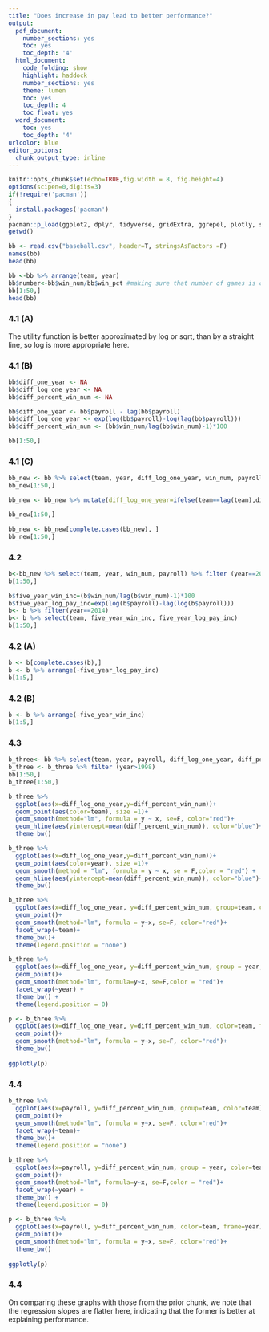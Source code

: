 ---
title: "Does increase in pay lead to better performance?"
output: 
  pdf_document:
    number_sections: yes
    toc: yes
    toc_depth: '4'
  html_document:
    code_folding: show
    highlight: haddock
    number_sections: yes
    theme: lumen
    toc: yes
    toc_depth: 4
    toc_float: yes
  word_document:
    toc: yes
    toc_depth: '4'
urlcolor: blue
editor_options: 
  chunk_output_type: inline
---

```{r setup, include = FALSE}
knitr::opts_chunk$set(echo=TRUE,fig.width = 8, fig.height=4)
options(scipen=0,digits=3)
if(!require('pacman'))
{
  install.packages('pacman')
}
pacman::p_load(ggplot2, dplyr, tidyverse, gridExtra, ggrepel, plotly, skimr, tidytext, readxl)
getwd()
```


```{r data wrangling, echo = FALSE, warning = FALSE}
bb <- read.csv("baseball.csv", header=T, stringsAsFactors =F)
names(bb)
head(bb)
```


```{r}
bb <-bb %>% arrange(team, year)
bb$number<-bb$win_num/bb$win_pct #making sure that number of games is constant
bb[1:50,]
head(bb)
```
### 4.1 (A)

The utility function is better approximated by log or sqrt, than by a straight line, so log is more appropriate here.


### 4.1 (B)

```{r}
bb$diff_one_year <- NA
bb$diff_log_one_year <- NA
bb$diff_percent_win_num <- NA

bb$diff_one_year <- bb$payroll - lag(bb$payroll) 
bb$diff_log_one_year <- exp(log(bb$payroll)-log(lag(bb$payroll)))
bb$diff_percent_win_num <- (bb$win_num/lag(bb$win_num)-1)*100

bb[1:50,]
```

### 4.1 (C)

```{r}

bb_new <- bb %>% select(team, year, diff_log_one_year, win_num, payroll)
bb_new[1:50,]

```


```{r}
bb_new <- bb_new %>% mutate(diff_log_one_year=ifelse(team==lag(team),diff_log_one_year,NA))

bb_new[1:50,]
```

```{r}
bb_new <- bb_new[complete.cases(bb_new), ]
bb_new[1:50,]
```

### 4.2

```{r}
b<-bb_new %>% select(team, year, win_num, payroll) %>% filter (year==2010 | year == 2014)
b[1:50,]
```

```{r}
b$five_year_win_inc=(b$win_num/lag(b$win_num)-1)*100
b$five_year_log_pay_inc=exp(log(b$payroll)-lag(log(b$payroll)))
b<- b %>% filter(year==2014)
b<- b %>% select(team, five_year_win_inc, five_year_log_pay_inc)
b[1:50,]
```

### 4.2 (A)
```{r}
b <- b[complete.cases(b),]
b <- b %>% arrange(-five_year_log_pay_inc)
b[1:5,]
```

### 4.2 (B)
```{r}
b <- b %>% arrange(-five_year_win_inc)
b[1:5,]
```
### 4.3
```{r}
b_three<- bb %>% select(team, year, payroll, diff_log_one_year, diff_percent_win_num)
b_three <- b_three %>% filter (year>1998)
bb[1:50,]
b_three[1:50,]
```
```{r}
b_three %>%
  ggplot(aes(x=diff_log_one_year,y=diff_percent_win_num))+
  geom_point(aes(color=team), size =1)+
  geom_smooth(method="lm", formula = y ~ x, se=F, color="red")+
  geom_hline(aes(yintercept=mean(diff_percent_win_num)), color="blue")+
  theme_bw()

b_three %>%
  ggplot(aes(x=diff_log_one_year,y=diff_percent_win_num))+
  geom_point(aes(color=year), size =1)+
  geom_smooth(method = "lm", formula = y ~ x, se = F,color = "red") + 
  geom_hline(aes(yintercept=mean(diff_percent_win_num)), color="blue")+
  theme_bw()
```

```{r}
b_three %>%
  ggplot(aes(x=diff_log_one_year, y=diff_percent_win_num, group=team, color=team))+
  geom_point()+
  geom_smooth(method="lm", formula = y~x, se=F, color="red")+
  facet_wrap(~team)+
  theme_bw()+
  theme(legend.position = "none")

b_three %>%
  ggplot(aes(x=diff_log_one_year, y=diff_percent_win_num, group = year, color=team)) +
  geom_point()+
  geom_smooth(method="lm", formula=y~x, se=F,color = "red")+
  facet_wrap(~year) + 
  theme_bw() +
  theme(legend.position = 0)

p <- b_three %>%
  ggplot(aes(x=diff_log_one_year, y=diff_percent_win_num, color=team, frame=year))+ theme(legend.position = 0) +
  geom_point()+
  geom_smooth(method="lm", formula = y~x, se=F, color="red")+
  theme_bw()
  
ggplotly(p)
```

### 4.4
```{r}
b_three %>%
  ggplot(aes(x=payroll, y=diff_percent_win_num, group=team, color=team))+
  geom_point()+
  geom_smooth(method="lm", formula = y~x, se=F, color="red")+
  facet_wrap(~team)+
  theme_bw()+
  theme(legend.position = "none")

b_three %>%
  ggplot(aes(x=payroll, y=diff_percent_win_num, group = year, color=team)) +
  geom_point()+
  geom_smooth(method="lm", formula=y~x, se=F,color = "red")+
  facet_wrap(~year) + 
  theme_bw() +
  theme(legend.position = 0)

p <- b_three %>%
  ggplot(aes(x=payroll, y=diff_percent_win_num, color=team, frame=year))+ theme(legend.position = 0) +
  geom_point()+
  geom_smooth(method="lm", formula = y~x, se=F, color="red")+
  theme_bw()
  
ggplotly(p)

```

### 4.4
On comparing these graphs with those from the prior chunk, we note that the regression slopes are flatter here, indicating that the former is better at explaining performance.